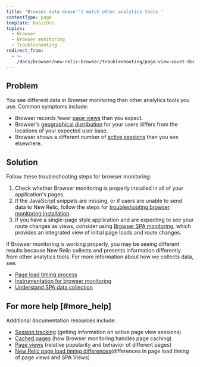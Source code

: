 ```yaml
---
title: 'Browser data doesn''t match other analytics tools '
contentType: page
template: basicDoc
topics:
  - Browser
  - Browser monitoring
  - Troubleshooting
redirect_from:
  - >-
    /docs/browser/new-relic-browser/troubleshooting/page-view-count-doesnt-match-other-analytics-tools/
---
```


## Problem

You see different data in Browser monitoring than other analytics tools you use. Common symptoms include:

* Browser records fewer [page views](https://docs.newrelic.com/docs/browser/new-relic-browser/additional-standard-features/page-views-insights-your-sites-popularity) than you expect.
* Browser's [geographical distribution](/docs/browser/new-relic-browser/additional-standard-features/geography-webpage-performance-location) for your users differs from the locations of your expected user base.
* Browser shows a different number of [active sessions](https://docs.newrelic.com/docs/browser/new-relic-browser/page-load-timing-resources/session-tracking) than you see elsewhere.

## Solution

Follow these troubleshooting steps for browser monitoring:

1. Check whether Browser monitoring is properly installed in all of your application's pages.
2. If the JavaScript snippets are missing, or if users are unable to send data to New Relic, follow the steps for [troubleshooting browser monitoring installation](/docs/browser/new-relic-browser/installation-configuration/troubleshooting-browser-monitoring-installation).
3. If you have a single-page style application and are expecting to see your route changes as views, consider using [Browser SPA monitoring](/docs/browser/single-page-app-monitoring/get-started/welcome-single-page-app-monitoring), which provides an integrated view of initial page loads and route changes.

If Browser monitoring is working properly, you may be seeing different results because New Relic collects and presents information differently from other analytics tools. For more information about how we collects data, see:

* [Page load timing process](/docs/browser/new-relic-browser/page-load-timing-resources/page-load-timing-process)
* [Instrumentation for browser monitoring](/docs/browser/new-relic-browser/page-load-timing-resources/instrumentation-browser-monitoring)
* [Understand SPA data collection](/docs/browser/single-page-app-monitoring/use-spa-data/understand-spa-data-collection)

## For more help [#more_help]

Additional documentation resources include:

* [Session tracking](/docs/browser/new-relic-browser/page-load-timing-resources/session-tracking) (getting information on active page view sessions)
* [Cached pages](/docs/browser/new-relic-browser/page-load-timing-resources/cached-pages) (how Browser monitoring handles page caching)
* [Page views](/docs/browser/new-relic-browser/additional-standard-features/page-views-insights-your-sites-popularity) (relative popularity and behavior of different pages)
* [New Relic page load timing differences](/docs/browser/single-page-app-monitoring/browser-ui/understand-spa-data-collection#page-load-timing-diff)(differences in page load timing of page views and SPA Views)
